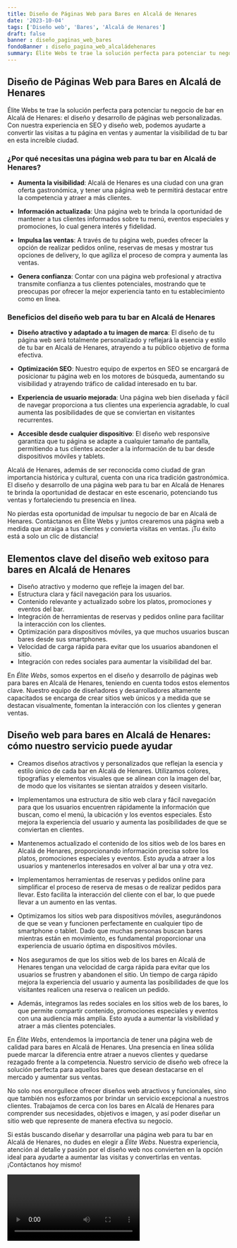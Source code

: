 ```yaml
---
title: Diseño de Páginas Web para Bares en Alcalá de Henares
date: '2023-10-04'
tags: ['Diseño web', 'Bares', 'Alcalá de Henares']
draft: false
banner : diseño_paginas_web_bares
fondoBanner : diseño_pagina_web_alcaládehenares
summary: Élite Webs te trae la solución perfecta para potenciar tu negocio de bar en Alcalá de Henares el diseño y desarrollo de páginas web personalizadas. Con nuestra experiencia en SEO y diseño web, podemos ayudarte a convertir las visitas a tu página en ventas y aumentar la visibilidad de tu bar en esta increíble ciudad.
---
```


## Diseño de Páginas Web para Bares en Alcalá de Henares

Élite Webs te trae la solución perfecta para potenciar tu negocio de bar en Alcalá de Henares: el diseño y desarrollo de páginas web personalizadas. Con nuestra experiencia en SEO y diseño web, podemos ayudarte a convertir las visitas a tu página en ventas y aumentar la visibilidad de tu bar en esta increíble ciudad.

### ¿Por qué necesitas una página web para tu bar en Alcalá de Henares?

- **Aumenta la visibilidad**: Alcalá de Henares es una ciudad con una gran oferta gastronómica, y tener una página web te permitirá destacar entre la competencia y atraer a más clientes.

- **Información actualizada**: Una página web te brinda la oportunidad de mantener a tus clientes informados sobre tu menú, eventos especiales y promociones, lo cual genera interés y fidelidad.

- **Impulsa las ventas**: A través de tu página web, puedes ofrecer la opción de realizar pedidos online, reservas de mesas y mostrar tus opciones de delivery, lo que agiliza el proceso de compra y aumenta las ventas.

- **Genera confianza**: Contar con una página web profesional y atractiva transmite confianza a tus clientes potenciales, mostrando que te preocupas por ofrecer la mejor experiencia tanto en tu establecimiento como en línea.

### Beneficios del diseño web para tu bar en Alcalá de Henares

- **Diseño atractivo y adaptado a tu imagen de marca**: El diseño de tu página web será totalmente personalizado y reflejará la esencia y estilo de tu bar en Alcalá de Henares, atrayendo a tu público objetivo de forma efectiva.

- **Optimización SEO**: Nuestro equipo de expertos en SEO se encargará de posicionar tu página web en los motores de búsqueda, aumentando su visibilidad y atrayendo tráfico de calidad interesado en tu bar.

- **Experiencia de usuario mejorada**: Una página web bien diseñada y fácil de navegar proporciona a tus clientes una experiencia agradable, lo cual aumenta las posibilidades de que se conviertan en visitantes recurrentes.

- **Accesible desde cualquier dispositivo**: El diseño web responsive garantiza que tu página se adapte a cualquier tamaño de pantalla, permitiendo a tus clientes acceder a la información de tu bar desde dispositivos móviles y tablets.

Alcalá de Henares, además de ser reconocida como ciudad de gran importancia histórica y cultural, cuenta con una rica tradición gastronómica. El diseño y desarrollo de una página web para tu bar en Alcalá de Henares te brinda la oportunidad de destacar en este escenario, potenciando tus ventas y fortaleciendo tu presencia en línea.

No pierdas esta oportunidad de impulsar tu negocio de bar en Alcalá de Henares. Contáctanos en Élite Webs y juntos crearemos una página web a medida que atraiga a tus clientes y convierta visitas en ventas. ¡Tu éxito está a solo un clic de distancia!

<GifSeo />

<Cta />

## Elementos clave del diseño web exitoso para bares en Alcalá de Henares

- Diseño atractivo y moderno que refleje la imagen del bar.
- Estructura clara y fácil navegación para los usuarios.
- Contenido relevante y actualizado sobre los platos, promociones y eventos del bar.
- Integración de herramientas de reservas y pedidos online para facilitar la interacción con los clientes.
- Optimización para dispositivos móviles, ya que muchos usuarios buscan bares desde sus smartphones.
- Velocidad de carga rápida para evitar que los usuarios abandonen el sitio.
- Integración con redes sociales para aumentar la visibilidad del bar.

En *Élite Webs*, somos expertos en el diseño y desarrollo de páginas web para bares en Alcalá de Henares, teniendo en cuenta todos estos elementos clave. Nuestro equipo de diseñadores y desarrolladores altamente capacitados se encarga de crear sitios web únicos y a medida que se destacan visualmente, fomentan la interacción con los clientes y generan ventas.

## Diseño web para bares en Alcalá de Henares: cómo nuestro servicio puede ayudar

- Creamos diseños atractivos y personalizados que reflejan la esencia y estilo único de cada bar en Alcalá de Henares. Utilizamos colores, tipografías y elementos visuales que se alinean con la imagen del bar, de modo que los visitantes se sientan atraídos y deseen visitarlo.

- Implementamos una estructura de sitio web clara y fácil navegación para que los usuarios encuentren rápidamente la información que buscan, como el menú, la ubicación y los eventos especiales. Esto mejora la experiencia del usuario y aumenta las posibilidades de que se conviertan en clientes.

- Mantenemos actualizado el contenido de los sitios web de los bares en Alcalá de Henares, proporcionando información precisa sobre los platos, promociones especiales y eventos. Esto ayuda a atraer a los usuarios y mantenerlos interesados en volver al bar una y otra vez.

- Implementamos herramientas de reservas y pedidos online para simplificar el proceso de reserva de mesas o de realizar pedidos para llevar. Esto facilita la interacción del cliente con el bar, lo que puede llevar a un aumento en las ventas.

- Optimizamos los sitios web para dispositivos móviles, asegurándonos de que se vean y funcionen perfectamente en cualquier tipo de smartphone o tablet. Dado que muchas personas buscan bares mientras están en movimiento, es fundamental proporcionar una experiencia de usuario óptima en dispositivos móviles.

- Nos aseguramos de que los sitios web de los bares en Alcalá de Henares tengan una velocidad de carga rápida para evitar que los usuarios se frustren y abandonen el sitio. Un tiempo de carga rápido mejora la experiencia del usuario y aumenta las posibilidades de que los visitantes realicen una reserva o realicen un pedido.

- Además, integramos las redes sociales en los sitios web de los bares, lo que permite compartir contenido, promociones especiales y eventos con una audiencia más amplia. Esto ayuda a aumentar la visibilidad y atraer a más clientes potenciales.

En *Élite Webs*, entendemos la importancia de tener una página web de calidad para bares en Alcalá de Henares. Una presencia en línea sólida puede marcar la diferencia entre atraer a nuevos clientes y quedarse rezagado frente a la competencia. Nuestro servicio de diseño web ofrece la solución perfecta para aquellos bares que desean destacarse en el mercado y aumentar sus ventas.

No solo nos enorgullece ofrecer diseños web atractivos y funcionales, sino que también nos esforzamos por brindar un servicio excepcional a nuestros clientes. Trabajamos de cerca con los bares en Alcalá de Henares para comprender sus necesidades, objetivos e imagen, y así poder diseñar un sitio web que represente de manera efectiva su negocio.

Si estás buscando diseñar y desarrollar una página web para tu bar en Alcalá de Henares, no dudes en elegir a *Élite Webs*. Nuestra experiencia, atención al detalle y pasión por el diseño web nos convierten en la opción ideal para ayudarte a aumentar las visitas y convertirlas en ventas. ¡Contáctanos hoy mismo!

<Video />

<CtaBot job='Bares' city='Alcalá de Henares'/>

<Gmaps query='Alcalá de Henares+españa+maps' />